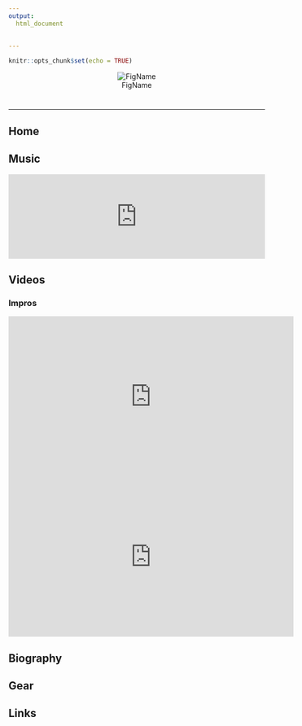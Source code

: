 ```yaml
---
output: 
  html_document
    
    
---
```


```r
knitr::opts_chunk$set(echo = TRUE)
```



<center>
![FigName](Couverture Somniorum 2019.jpeg)
</center>



# {.tabset .tabset-fade .tabset-pills}
***

## Home

## Music
<iframe width="100%" height="166" scrolling="no" frameborder="no" allow="autoplay" src="https://w.soundcloud.com/player/?url=https%3A//api.soundcloud.com/tracks/600771933&color=%233469f4&auto_play=false&hide_related=false&show_comments=true&show_user=true&show_reposts=false&show_teaser=true"></iframe>


## Videos


### Impros
<iframe width="560" height="315" src="https://www.youtube.com/embed/GXaR-VuNI0c" frameborder="0" allow="accelerometer; autoplay; encrypted-media; gyroscope; picture-in-picture" allowfullscreen></iframe>

<iframe width="560" height="315" src="https://www.youtube.com/embed/x1HVWpUrRmQ" frameborder="0" allow="accelerometer; autoplay; encrypted-media; gyroscope; picture-in-picture" allowfullscreen></iframe>


## Biography


## Gear


## Links




